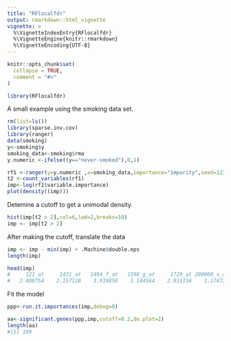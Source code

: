 ```yaml
---
title: "RFlocalfdr"
output: rmarkdown::html_vignette
vignette: >
  %\VignetteIndexEntry{RFlocalfdr}
  %\VignetteEngine{knitr::rmarkdown}
  %\VignetteEncoding{UTF-8}
---
```


```r
knitr::opts_chunk$set(
  collapse = TRUE,
  comment = "#>"
)
```

```r
library(RFlocalfdr)

```

A small example using the smoking  data set. 

```r
rm(list=ls())
library(sparse.inv.cov)
library(ranger)
data(smoking)
y<-smoking$y
smoking_data<-smoking$rma
y.numeric <-ifelse((y=="never-smoked"),0,1)

rf1 <-ranger(y=y.numeric ,x=smoking_data,importance="impurity",seed=123, num.trees = 10000,classification=TRUE)
t2 <-count_variables(rf1)
imp<-log(rf1$variable.importance)
plot(density((imp)))
```
Detemine a cutoff to get a unimodal density.
```r
hist(imp[t2 > 2],col=6,lwd=2,breaks=10)
imp <- imp[t2 > 2]
```

After making the cutoff, translate the data
```r
imp <- imp - min(imp) + .Machine$double.eps 
length(imp)

head(imp)
#     121_at     1431_at   1494_f_at   1598_g_at     1729_at 200000_s_at 
#   2.408754    2.157128    3.919858    3.144564    2.931158    1.174730
```

Fit the model
```r
ppp<-run.it.importances(imp,debug=0)

aa<-significant.genes(ppp,imp,cutoff=0.2,do.plot=2)
length(aa)
#[1] 189
```
